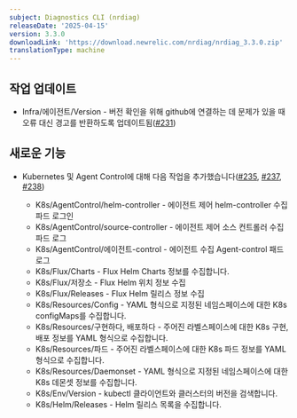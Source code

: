 ```yaml
---
subject: Diagnostics CLI (nrdiag)
releaseDate: '2025-04-15'
version: 3.3.0
downloadLink: 'https://download.newrelic.com/nrdiag/nrdiag_3.3.0.zip'
translationType: machine
---
```


## 작업 업데이트

* Infra/에이전트/Version - 버전 확인을 위해 github에 연결하는 데 문제가 있을 때 오류 대신 경고를 반환하도록 업데이트됨([#231](https://github.com/newrelic/newrelic-diagnostics-cli/pull/231))

## 새로운 기능

* Kubernetes 및 Agent Control에 대해 다음 작업을 추가했습니다([#235](https://github.com/newrelic/newrelic-diagnostics-cli/pull/235), [#237](https://github.com/newrelic/newrelic-diagnostics-cli/pull/237), [#238](https://github.com/newrelic/newrelic-diagnostics-cli/pull/238))

  * K8s/AgentControl/helm-controller - 에이전트 제어 helm-controller 수집 파드 로그인
  * K8s/AgentControl/source-controller - 에이전트 제어 소스 컨트롤러 수집 파드 로그
  * K8s/AgentControl/에이전트-control - 에이전트 수집 Agent-control 패드 로그
  * K8s/Flux/Charts - Flux Helm Charts 정보를 수집합니다.
  * K8s/Flux/저장소 - Flux Helm 위치 정보 수집
  * K8s/Flux/Releases - Flux Helm 릴리스 정보 수집
  * K8s/Resources/Config - YAML 형식으로 지정된 네임스페이스에 대한 K8s configMaps를 수집합니다.
  * K8s/Resources/구현하다, 배포하다 - 주어진 라벨스페이스에 대한 K8s 구현, 배포 정보를 YAML 형식으로 수집합니다.
  * K8s/Resources/파드 - 주어진 라벨스페이스에 대한 K8s 파드 정보를 YAML 형식으로 수집합니다.
  * K8s/Resources/Daemonset - YAML 형식으로 지정된 네임스페이스에 대한 K8s 데몬셋 정보를 수집합니다.
  * K8s/Env/Version - kubectl 클라이언트와 클러스터의 버전을 검색합니다.
  * K8s/Helm/Releases - Helm 릴리스 목록을 수집합니다.
